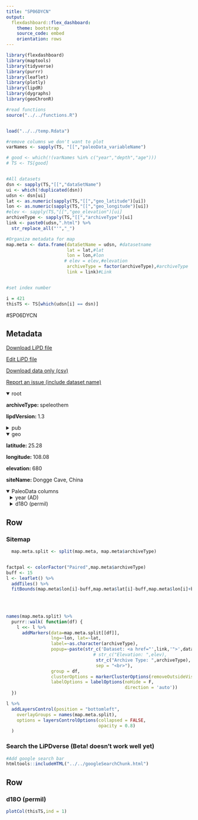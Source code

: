 ```yaml
---
title: "SP06DYCN"
output: 
  flexdashboard::flex_dashboard:
    theme: bootstrap
    source_code: embed
    orientation: rows
---
```


```r
library(flexdashboard)
library(maptools)
library(tidyverse)
library(purrr)
library(leaflet)
library(plotly)
library(lipdR)
library(dygraphs)
library(geoChronR)

#read functions
source("../../functions.R")


load("../../temp.Rdata")

#remove columns we don't want to plot
varNames <- sapply(TS, "[[","paleoData_variableName")

# good <- which(!(varNames %in% c("year","depth","age")))
# TS <- TS[good]


#All datasets
dsn <- sapply(TS,"[[","dataSetName")
ui <- which(!duplicated(dsn))
udsn <- dsn[ui]
lat <- as.numeric(sapply(TS,"[[","geo_latitude")[ui])
lon <- as.numeric(sapply(TS,"[[","geo_longitude")[ui])
#elev <- sapply(TS,"[[","geo_elevation")[ui]
archiveType <- sapply(TS,"[[","archiveType")[ui]
link <- paste0(udsn,".html") %>% 
  str_replace_all("'","_")

#Organize metadata for map
map.meta <- data.frame(dataSetName = udsn, #datasetname
                       lat = lat,#lat
                       lon = lon,#lon
                      # elev = elev,#elevation
                       archiveType = factor(archiveType),#archiveType
                       link = link)#Link


#set index number

i = 421
thisTS <- TS[which(udsn[i] == dsn)]
```
#SP06DYCN

Metadata {.sidebar}
-------------------------------------
[Download LiPD file](SP06DYCN.lpd)
            

[Edit LiPD file](http://lipd.net/playground?source=http://lipdverse.org/iso2kv0_11_0/SP06DYCN.lpd)
            

[Download data only (csv)](SP06DYCN.csv)
            

[Report an issue (include dataset name)](https://github.com/nickmckay/LiPDverse/issues)

<details open style="margin-left: 0px">
<summary>root</summary>
<p style="margin-left: 0px"><strong>archiveType: </strong>speleothem
<p style="margin-left: 0px"><strong>lipdVersion: </strong>1.3
</details>
<details>
<summary>pub</summary>
<details style="margin-left: 10px">
<summary>pub1</summary>
<p style="margin-left: 10px"><strong>author: </strong>Dykoski, CA
<p style="margin-left: 10px"><strong>pubYear: </strong>NA
<p style="margin-left: 10px"><strong>DOI: </strong>10.1016/j.epsl.2005.01.036
</details>
<details style="margin-left: 10px">
<summary>pub2</summary>
<p style="margin-left: 10px"><strong>pubYear: </strong>NA
</details>
</details>
<details open style="margin-left: 0px">
<summary>geo</summary>
<p style="margin-left: 0px"><strong>latitude: </strong>25.28
<p style="margin-left: 0px"><strong>longitude: </strong>108.08
<p style="margin-left: 0px"><strong>elevation: </strong>680
<p style="margin-left: 0px"><strong>siteName: </strong>Dongge Cave, China
</details>
<details open>
<summary>PaleoData columns</summary>
<details style="margin-left: 10px">
<summary>year (AD)</summary>
<p style="margin-left: 10px"><strong>TSid: </strong>MAT6b75ac3f3a
<p style="margin-left: 10px"><strong>variableName: </strong>year
<p style="margin-left: 10px"><strong>units: </strong>AD
<p style="margin-left: 10px"><strong>description: </strong>Year AD
</details>
<details style="margin-left: 10px">
<summary>d18O (permil)</summary>
<p style="margin-left: 10px"><strong>TSid: </strong>SP06DYCN01A
<p style="margin-left: 10px"><strong>variableName: </strong>d18O
<p style="margin-left: 10px"><strong>units: </strong>permil
<p style="margin-left: 10px"><strong>description: </strong>carbonate
<details>
<summary>interpretation</summary>
<details style="margin-left: 20px">
<summary>1</summary>
<p style="margin-left: 20px"><strong>basis: </strong>Yuan et al. [12] observed that other northern low- latitude sites around the world (Venezuela, [24]; and Israel, [25]) record y18O changes similar to China that are inverted with respect to the y18O record in Greenland. However, these sites do not record the strong seasonal difference in precipitation observed in China. To broaden the interpretation of y18O values to these other sites, Yuan et al. [12] modified the previous explanation by describing how changes in the percentage of water vapor lost prior to reaching the subtropics varied over time using a Rayleigh fractionation model [26]. Integrated rainfall from  tropical sources to SE China during glacial times was calculated to be 65% of that during the mid-Holocene [12]. Thus, following this interpretation, changes in the proportion of precipitation reaching China corre- late with changes in Greenland temperature. The Yuan et al. [12] mechanism provides a single explanation for the fact that the y18O relationship seen in the northern tropics and subtropics at multiple sites is inverted with respect to Greenland.,evidence of equilibrium found from (1) lack of correlation between d18O and d13C and (2) Replicated sample from the same cave with different dripwater properties,groundwater d18O,from 1 to 19,,,,years,,,,,,Fraction of water vapor lost from an air mass,2,year,,,,,,,,,,,,,,,,,,,https://docs.google.com/spreadsheets/d/1OyOWgsBrRwp5sjVgqS1GFO2wnRkwGNY4wUXIpib45N4 SP06RACA01,SP06RACA,,SP06RACA01,Speleothem (SP),,Carlsbad.Rasmussen.2006,2006,10.1029/2006GL025714,,,,,,,,,, ,,,,32.1,104.26,,Carlsbad cave,,,LaminaeThickness,mm,Annual growth bands from two stalagmites sampled in two nearby caves,,number and thickeness of stalagmite layers,rainfall amount,Pacific-modulated precipitation variability during the late Holocene from the southwestern USA: mechanisms driving drought cycles,annual,,the thickness of the laminae decrease during periods of drought,,,,The data are supported by U-Th results,,,years,It has been demonstrated that some speleothems from the Guadalupe Mountains in southeastern New Mexico are annually banded, and variations in band thickness and mineralogy can be used as a record of regional relative moisture [Asmerom and Polyak, 2004].,,Changes in precipitation over relatively short time periods are indicated by hiatuses in stalagmite growth and large-scale shifts in band thickness,,,no isotopic analyes here,1,,,,,,,,,,,,,,,,,,,,https://docs.google.com/spreadsheets/d/1bxnCwCgUbDr2MFZp193p1MHzpsTuqPZuBYBzy1LcMCU SP07ASUS01A,SP07ASUS,,SP07ASUS01A,Speleothem (SP),,Asmerom, P,2007,10.1130/G22865A.1,,,,,,,,,, ,,,,32.083,-105.1667,,Pink Panter Cave, New Mexico,,,d18O,parts per mil,stable isotopes (d18O),,calcite powder,rainfall amount,more positive d18O values are interpreted to represent wetter conditions,under present conditions, wet years often have higehr amount of winter rain, but d18O may reflect high summer rain, winter rain, or both,negative,observed negative correlation between summer monsoon rainfall amount and d18O,,groundwater d18O,7-71,,,,years,observed negative correlation between summer monsoon rainfall amount and d18O,,negative,,,isotopic composition of rainfall,2,,,,,,,,,,,,,,,,,,,,https://docs.google.com/spreadsheets/d/1TLPUcn1ABQX_Rf5RWRDie6kyNZ6ZrNhq04Dpv-l2FvQ SP07DEUS01A,SP07DEUS,,SP07DEUS01A,Speleothem (SP),,Denniston, RF,2007,10.1016/j.yqres.2007.04.001,,,,,,,,,, ,,,,38.9,-92.3,,Devils Icebox Cave, Missouri,,,d18O,parts per mil,stable isotopes (d18O),,calcite powder,rainfall amount,more poritive d13C values reflect less rainfall amount,,negative,The influence of vegetation changes and changes in the water residence time on d13C of DIC. Drier conditions cause an increase of C4 plants in the vegetation and longer residence times of water in the bedrock (increasing the contribution of bedrock carbonate to DIC). Either one would cause an increase of d13C in the speleothem. Temperature changes may have a similar effect but would also affect d18O. Since d18O values are stable a temperature effect therefore can be eliminated.,repetition test comparing d18O and d13C of two speleothems shows similar trends,d13C of DIC; groundwater d18O,10-100,age model,,,years,,,,,,precipitation amount,,,,,,,,,,,,,,,,,,,,,https://docs.google.com/spreadsheets/d/1CKvU6bQUbaqK0SdowSO09No7Z9Hfx3wxtlzWgwIMamk SP07DEUS01A_d13C,SP07DEUS,,,Speleothem (SP),,Denniston, RF,2007,10.1016/j.yqres.2007.04.001,,,,,,,,,, ,,,,38.9,-92.3,,Devils Icebox Cave, Missouri,,,d13C,parts per mil,stable isotopes (d13C)  ,,,,,,,,,,,,,,,,,,,,,,,,,,,,,,,,,,,,,,,,,https://docs.google.com/spreadsheets/d/1CKvU6bQUbaqK0SdowSO09No7Z9Hfx3wxtlzWgwIMamk SP07FLOM01A,SP07FLOM,,SP07FLOM01A,Speleothem (SP),,Fleitmann, D,2007,10.1016/j.quascirev.2003.06.019,,,,,,,,,, ,,,,17.17,54.3,,Qunf Cave, Oman,,,d18O,parts per mil,stable isotopes d18O,,calcite powder,Indian Summer Monsoon,more negative values of d18O are interpreted as indicative of increased monsoon strength,year round,negative,Based on previously published results from Oman and Yemen, we interpret the oxygen isotope ratios of stalagmite calcite to primarily reflect variations in the amount of rainfall (termed ??amount effect??; Dansgaard, 1964;Rozanski et al., 1992), with more negative d18O reflecting higher monsoon rainfall (Burns et al., 1998, 2001, 2003; Neff et al., 2001; detailed discussion in Fleitmann et al., 2004). This interpretation is substantiated by isotopic time series of tropical precipitation (Dansgaard, 1964; Rozanski et al., 1992; Johnson and Ingram, 2004) and paleoclimate records from the ASM domain (e.g., Wei and Gasse, 1999; Wang et al., 2001, 2005; Dykoski et al., 2005), which confirm the inverse relationship between d18O and the amount of precipitation in regions affected by monsoons"
<p style="margin-left: 20px"><strong>interpDirection: </strong>negative
<p style="margin-left: 20px"><strong>scope: </strong>climate
<p style="margin-left: 20px"><strong>seasonality: </strong>year round
<p style="margin-left: 20px"><strong>variable: </strong>Precipitation_amount
<p style="margin-left: 20px"><strong>variableDetail: </strong>East Asian Monsoon Strength; more negative values of d18O are interpreted as indicative of increased monsoon strength
<p style="margin-left: 20px"><strong>direction: </strong>negative
</details>
<details style="margin-left: 20px">
<summary>2</summary>
<p style="margin-left: 20px"><strong>direction: </strong>positive
<p style="margin-left: 20px"><strong>inferredMaterial: </strong>rainfall d18O
<p style="margin-left: 20px"><strong>integrationTime: </strong>from 1.5 to 10
<p style="margin-left: 20px"><strong>integrationTimeBasis: </strong>age model
<p style="margin-left: 20px"><strong>integrationTimeUnits: </strong>years
<p style="margin-left: 20px"><strong>rank: </strong>2
<p style="margin-left: 20px"><strong>scope: </strong>isotope
<p style="margin-left: 20px"><strong>seasonality: </strong>year
<p style="margin-left: 20px"><strong>variable: </strong>P_isotope
<p style="margin-left: 20px"><strong>coefficient: </strong>NA
<p style="margin-left: 20px"><strong>fraction: </strong>NA
</details>
<details style="margin-left: 20px">
<summary>3</summary>
<p style="margin-left: 20px"><strong>coefficient: </strong>NA
<p style="margin-left: 20px"><strong>fraction: </strong>NA
<p style="margin-left: 20px"><strong>rank: </strong>NA
<p style="margin-left: 20px"><strong>scope: </strong>isotope
</details>
<details style="margin-left: 20px">
<summary>4</summary>
<p style="margin-left: 20px"><strong>coefficient: </strong>NA
<p style="margin-left: 20px"><strong>fraction: </strong>NA
<p style="margin-left: 20px"><strong>rank: </strong>NA
<p style="margin-left: 20px"><strong>scope: </strong>isotope
</details>
</details>
</details>

Row {.tabset .tabset-fade}
-----------------------------------------------------------------------

### Sitemap

```r
  map.meta.split <- split(map.meta, map.meta$archiveType)


factpal <- colorFactor("Paired",map.meta$archiveType)
buff <- 15
l <- leaflet() %>% 
  addTiles() %>% 
  fitBounds(map.meta$lon[i]-buff,map.meta$lat[i]-buff,map.meta$lon[i]+buff,map.meta$lat[i]+buff)
  

  
  
names(map.meta.split) %>%
  purrr::walk( function(df) {
    l <<- l %>%
      addMarkers(data=map.meta.split[[df]],
                 lng=~lon, lat=~lat,
                 label=~as.character(archiveType),
                 popup=~paste(str_c('Dataset: <a href="',link,'">',dataSetName,'</a>'),
                                 # str_c("Elevation: ",elev),
                                  str_c("Archive Type: ",archiveType),
                                  sep = "<br>"),
                 group = df,
                 clusterOptions = markerClusterOptions(removeOutsideVisibleBounds = F),
                 labelOptions = labelOptions(noHide = F,
                                             direction = 'auto'))
  })

l %>%
  addLayersControl(position = "bottomleft",
    overlayGroups = names(map.meta.split),
    options = layersControlOptions(collapsed = FALSE,
                                   opacity = 0.8)
  )
```

### Search the LiPDverse (Beta! doesn't work well yet)
```r
#Add google search bar
htmltools::includeHTML("../../googleSearchChunk.html")
```


Row {.tabset .tabset-fade}
-----------------------------------------------------------------------

### d18O (permil)
```r
plotCol(thisTS,ind = 1)
```
